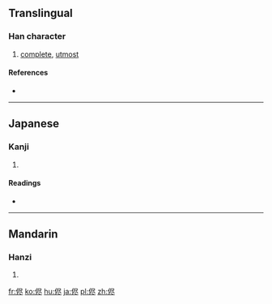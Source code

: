 {{also|儘}}
==Translingual==

===Han character===
{{Han char|rn=9|rad=人|as=06|sn=8|four=|canj=人尸人卜 (OSOY)|ids=⿰[[亻]][[尽]]}}

# [[complete]], [[utmost]]

====References====
* {{Han ref|kx=0102.291|hdz=10154.081|uh=4FAD|ud=20397}}

----

==Japanese==

===Kanji===
{{ja-kanji|grade=|rs=人06}}

# {{defn|lang=ja|sort=人06}}

====Readings====
* {{ja-readings|on=[[じん]] (jin)|kun=[[ことごとく]] (kotogotoku), [[まま]] (mama)}}

----

==Mandarin==

===Hanzi===
{{cmn-hanzi|pin=[[jǐn]] ([[jin3]])|wg=chin<sup>3</sup>}}

# {{defn|lang=cmn|sort=人06}}

[[fr:侭]]
[[ko:侭]]
[[hu:侭]]
[[ja:侭]]
[[pl:侭]]
[[zh:侭]]